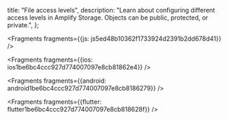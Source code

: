   title: "File access levels",
  description: "Learn about configuring different access levels in Amplify Storage. Objects can be public, protected, or private.",
};






<Fragments fragments={{js: js5ed48b10362f1733924d2391b2dd678d41}} />



<Fragments fragments={{ios: ios1be6bc4ccc927d774007097e8cb81862e4}} />



<Fragments fragments={{android: android1be6bc4ccc927d774007097e8cb8186279}} />



<Fragments fragments={{flutter: flutter1be6bc4ccc927d774007097e8cb818628f}} />
